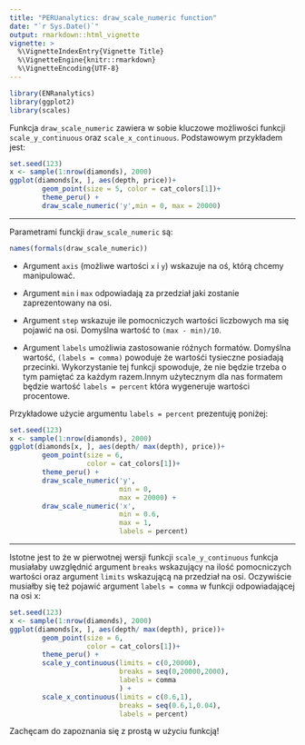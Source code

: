 ```yaml
---
title: "PERUanalytics: draw_scale_numeric function"
date: "`r Sys.Date()`"
output: rmarkdown::html_vignette
vignette: >
  %\VignetteIndexEntry{Vignette Title}
  %\VignetteEngine{knitr::rmarkdown}
  %\VignetteEncoding{UTF-8}
---
```


```r
library(ENRanalytics)
library(ggplot2)
library(scales)
```

Funkcja `draw_scale_numeric` zawiera w sobie kluczowe możliwości funkcji `scale_y_continuous`
oraz `scale_x_continuous`. Podstawowym przykładem jest:

```r
set.seed(123)
x <- sample(1:nrow(diamonds), 2000)
ggplot(diamonds[x, ], aes(depth, price))+
        geom_point(size = 5, color = cat_colors[1])+
        theme_peru() +
        draw_scale_numeric('y',min = 0, max = 20000)
```

---

Parametrami funckji `draw_scale_numeric` są:

```r
names(formals(draw_scale_numeric))
```

* Argument `axis` (możliwe wartości `x` i `y`) wskazuje na oś, którą chcemy manipulować.

* Argument `min` i `max` odpowiadają za przedział jaki zostanie zaprezentowany na osi.

* Argument `step` wskazuje ile pomocniczych wartości liczbowych ma się pojawić na osi. 
Domyślna wartość to `(max - min)/10`.

* Argument `labels` umożliwia zastosowanie róźnych formatów. Domyślna wartość, `(labels = comma)`
powoduje że wartośći tysieczne posiadają przecinki. Wykorzystanie tej funkcji spowoduje,
że nie będzie trzeba o tym pamiętać za każdym razem.Innym użytecznym dla nas formatem
będzie wartość `labels = percent` która wygeneruje wartości procentowe.

Przykładowe użycie argumentu `labels = percent` prezentuję poniżej:

```r
set.seed(123)
x <- sample(1:nrow(diamonds), 2000)
ggplot(diamonds[x, ], aes(depth/ max(depth), price))+
        geom_point(size = 6,
                   color = cat_colors[1])+
        theme_peru() +
        draw_scale_numeric('y',
                           min = 0,
                           max = 20000) +
        draw_scale_numeric('x',
                           min = 0.6, 
                           max = 1, 
                           labels = percent)

```

***
Istotne jest to że w pierwotnej wersji funkcji `scale_y_continuous` funkcja musiałaby
uwzględnić argument `breaks` wskazujący na ilość pomocniczych wartości oraz argument `limits`
wskazującą na przedział na osi. Oczywiście musiałby się też pojawić argument `labels = comma` 
w funkcji odpowiadającej na osi x:

```r
set.seed(123)
x <- sample(1:nrow(diamonds), 2000)
ggplot(diamonds[x, ], aes(depth/ max(depth), price))+
        geom_point(size = 6, 
                   color = cat_colors[1])+
        theme_peru() +
        scale_y_continuous(limits = c(0,20000), 
                           breaks = seq(0,20000,2000),
                           labels = comma
                           ) +
        scale_x_continuous(limits = c(0.6,1), 
                           breaks = seq(0.6,1,0.04),
                           labels = percent)
```

Zachęcam do zapoznania się z prostą w użyciu funkcją!